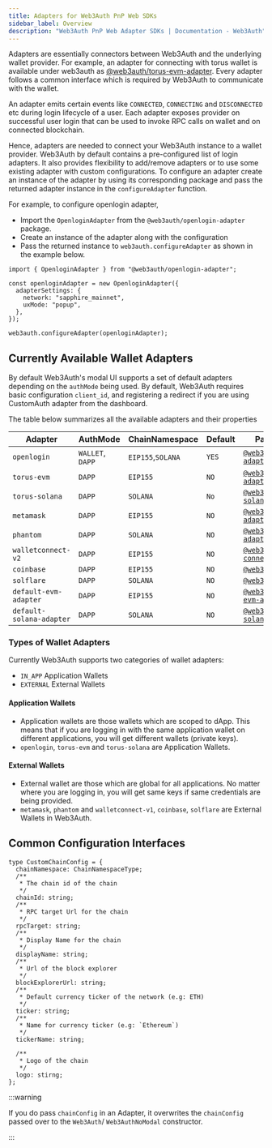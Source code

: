 ```yaml
---
title: Adapters for Web3Auth PnP Web SDKs
sidebar_label: Overview
description: "Web3Auth PnP Web Adapter SDKs | Documentation - Web3Auth"
---
```


Adapters are essentially connectors between Web3Auth and the underlying wallet provider. For
example, an adapter for connecting with torus wallet is available under web3auth as
[@web3auth/torus-evm-adapter](/sdk/pnp/web/adapters/torus-evm). Every adapter follows a common
interface which is required by Web3Auth to communicate with the wallet.

An adapter emits certain events like `CONNECTED`, `CONNECTING` and `DISCONNECTED` etc during login
lifecycle of a user. Each adapter exposes provider on successful user login that can be used to
invoke RPC calls on wallet and on connected blockchain.

Hence, adapters are needed to connect your Web3Auth instance to a wallet provider. Web3Auth by
default contains a pre-configured list of login adapters. It also provides flexibility to add/remove
adapters or to use some existing adapter with custom configurations. To configure an adapter create
an instance of the adapter by using its corresponding package and pass the returned adapter instance
in the `configureAdapter` function.

For example, to configure openlogin adapter,

- Import the `OpenloginAdapter` from the `@web3auth/openlogin-adapter` package.
- Create an instance of the adapter along with the configuration
- Pass the returned instance to `web3auth.configureAdapter` as shown in the example below.

```tsx
import { OpenloginAdapter } from "@web3auth/openlogin-adapter";

const openloginAdapter = new OpenloginAdapter({
  adapterSettings: {
    network: "sapphire_mainnet",
    uxMode: "popup",
  },
});

web3auth.configureAdapter(openloginAdapter);
```

## Currently Available Wallet Adapters

By default Web3Auth's modal UI supports a set of default adapters depending on the `authMode` being
used. By default, Web3Auth requires basic configuration `client_id`, and registering a redirect if
you are using CustomAuth adapter from the dashboard.

The table below summarizes all the available adapters and their properties

| Adapter                  | AuthMode         | ChainNamespace    | Default | Package Name                                                                     |
| ------------------------ | ---------------- | ----------------- | ------- | -------------------------------------------------------------------------------- |
| `openlogin`              | `WALLET`, `DAPP` | `EIP155`,`SOLANA` | `YES`   | [`@web3auth/openlogin-adapter`](/sdk/pnp/web/adapters/openlogin)                 |
| `torus-evm`              | `DAPP`           | `EIP155`          | `NO`    | [`@web3auth/torus-evm-adapter`](/sdk/pnp/web/adapters/torus-evm)                 |
| `torus-solana`           | `DAPP`           | `SOLANA`          | `No`    | [`@web3auth/torus-solana-adapter`](/sdk/pnp/web/adapters/torus-solana)           |
| `metamask`               | `DAPP`           | `EIP155`          | `NO`    | [`@web3auth/metamask-adapter`](/sdk/pnp/web/adapters/metamask)                   |
| `phantom`                | `DAPP`           | `SOLANA`          | `NO`    | [`@web3auth/phantom-adapter`](/sdk/pnp/web/adapters/phantom)                     |
| `walletconnect-v2`       | `DAPP`           | `EIP155`          | `NO`    | [`@web3auth/wallet-connect-v2-adapter`](/sdk/pnp/web/adapters/wallet-connect-v2) |
| `coinbase`               | `DAPP`           | `EIP155`          | `NO`    | [`@web3auth/coinbase`](/sdk/pnp/web/adapters/coinbase)                           |
| `solflare`               | `DAPP`           | `SOLANA`          | `NO`    | [`@web3auth/solflare`](/sdk/pnp/web/adapters/solflare)                           |
| `default-evm-adapter`    | `DAPP`           | `EIP155`          | `NO`    | [`@web3auth/default-evm-adapter`](/sdk/pnp/web/adapters)                         |
| `default-solana-adapter` | `DAPP`           | `SOLANA`          | `NO`    | [`@web3auth/default-solana-adapter`](/sdk/pnp/web/adapters)                      |

### Types of Wallet Adapters

Currently Web3Auth supports two categories of wallet adapters:

- `IN_APP` Application Wallets
- `EXTERNAL` External Wallets

#### Application Wallets

- Application wallets are those wallets which are scoped to dApp. This means that if you are logging
  in with the same application wallet on different applications, you will get different wallets
  (private keys).
- `openlogin`, `torus-evm` and `torus-solana` are Application Wallets.

#### External Wallets

- External wallet are those which are global for all applications. No matter where you are logging
  in, you will get same keys if same credentials are being provided.
- `metamask`, `phantom` and `walletconnect-v1`, `coinbase`, `solflare` are External Wallets in
  Web3Auth.

## Common Configuration Interfaces

```tsx
type CustomChainConfig = {
  chainNamespace: ChainNamespaceType;
  /**
   * The chain id of the chain
   */
  chainId: string;
  /**
   * RPC target Url for the chain
   */
  rpcTarget: string;
  /**
   * Display Name for the chain
   */
  displayName: string;
  /**
   * Url of the block explorer
   */
  blockExplorerUrl: string;
  /**
   * Default currency ticker of the network (e.g: ETH)
   */
  ticker: string;
  /**
   * Name for currency ticker (e.g: `Ethereum`)
   */
  tickerName: string;

  /**
   * Logo of the chain
   */
  logo: stirng;
};
```

:::warning

If you do pass `chainConfig` in an Adapter, it overwrites the `chainConfig` passed over to the
`Web3Auth`/ `Web3AuthNoModal` constructor.

:::
